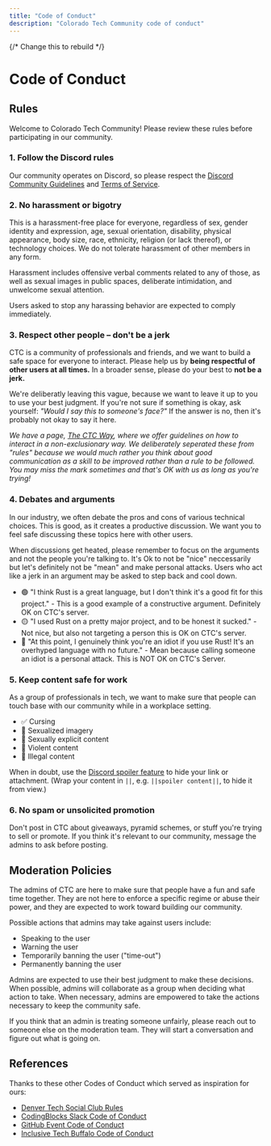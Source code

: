 ```yaml
---
title: "Code of Conduct"
description: "Colorado Tech Community code of conduct"
---
```


{/* Change this to rebuild */}

# Code of Conduct

## Rules

Welcome to Colorado Tech Community! Please review these rules before participating in our community.

### 1. Follow the Discord rules

Our community operates on Discord, so please respect the [Discord Community Guidelines](https://discord.com/guidelines) and [Terms of Service](https://discord.com/terms).

### 2. No harassment or bigotry

This is a harassment-free place for everyone, regardless of sex, gender identity and expression, age, sexual orientation, disability, physical appearance, body size, race, ethnicity, religion (or lack thereof), or technology choices. We do not tolerate harassment of other members in any form.

Harassment includes offensive verbal comments related to any of those, as well as sexual images in public spaces, deliberate intimidation, and unwelcome sexual attention.

Users asked to stop any harassing behavior are expected to comply immediately.

### 3. Respect other people – don't be a jerk

CTC is a community of professionals and friends, and we want to build a safe space for everyone to interact. Please help us by **being respectful of other users at all times.** In a broader sense, please do your best to **not be a jerk.**

We're deliberatly leaving this vague, because we want to leave it up to you to use your best judgment. If you're not sure if something is okay, ask yourself: _"Would I say this to someone's face?"_ If the answer is no, then it's probably not okay to say it here.

_We have a page, [The CTC Way](/the-ctc-way), where we offer guidelines on how to interact in a non-exclusionary way. We deliberately seperated these from "rules" because we would much rather you think about good communication as a skill to be improved rather than a rule to be followed. You may miss the mark sometimes and that's OK with us as long as you're trying!_

### 4. Debates and arguments

In our industry, we often debate the pros and cons of various technical choices. This is good, as it creates a productive discussion. We want you to feel safe discussing these topics here with other users.

When discussions get heated, please remember to focus on the arguments and not the people you're talking to. It's Ok to not be "nice" neccessarily but let's definitely not be "mean" and make personal attacks. Users who act like a jerk in an argument may be asked to step back and cool down.

- 🟢 "I think Rust is a great language, but I don't think it's a good fit for this project." - This is a good example of a constructive argument. Definitely OK on CTC's server.
- 🟡 "I used Rust on a pretty major project, and to be honest it sucked." - Not nice, but also not targeting a person this is OK on CTC's server.
- 🔴 "At this point, I genuinely think you're an idiot if you use Rust! It's an overhyped language with no future." - Mean because calling someone an idiot is a personal attack. This is NOT OK on CTC's Server.

### 5. Keep content safe for work

As a group of professionals in tech, we want to make sure that people can touch base with our community while in a workplace setting.

- ✅ Cursing
- 🔴 Sexualized imagery
- 🔴 Sexually explicit content
- 🔴 Violent content
- 🔴 Illegal content

When in doubt, use the [Discord spoiler feature](https://support.discord.com/hc/en-us/articles/360022320632-Spoiler-Tags-) to hide your link or attachment. (Wrap your content in `||`, e.g. `||spoiler content||`, to hide it from view.)

### 6. No spam or unsolicited promotion

Don't post in CTC about giveaways, pyramid schemes, or stuff you're trying to sell or promote. If you think it's relevant to our community, message the admins to ask before posting.

## Moderation Policies

The admins of CTC are here to make sure that people have a fun and safe time together. They are not here to enforce a specific regime or abuse their power, and they are expected to work toward building our community.

Possible actions that admins may take against users include:

- Speaking to the user
- Warning the user
- Temporarily banning the user ("time-out")
- Permanently banning the user

Admins are expected to use their best judgment to make these decisions. When possible, admins will collaborate as a group when deciding what action to take. When necessary, admins are empowered to take the actions necessary to keep the community safe.

If you think that an admin is treating someone unfairly, please reach out to someone else on the moderation team. They will start a conversation and figure out what is going on.

## References

Thanks to these other Codes of Conduct which served as inspiration for ours:

- [Denver Tech Social Club Rules](https://docs.google.com/document/d/1Ll22vZ5qLo-Kv9BxSqLr-8yhGeqlbY_MHYDOC9QsrUQ/edit#heading=h.txeuvw8mpfkg)
- [CodingBlocks Slack Code of Conduct](http://www.codingblocks.net/slack-code-of-conduct/)
- [GitHub Event Code of Conduct](https://docs.github.com/en/site-policy/github-terms/github-event-code-of-conduct)
- [Inclusive Tech Buffalo Code of Conduct](https://github.com/inclusivetechbuffalo/code-of-conduct)
